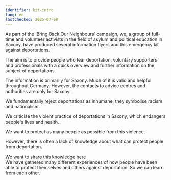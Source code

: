 ```yaml
---
identifier: kit-intro
lang: en
lastChecked: 2025-07-08
---
```


As part of the ‘Bring Back Our Neighbours’ campaign, we, a group of full-time and volunteer activists in the field of asylum and political education in Saxony, have produced several information flyers and this emergency kit against deportations.

The aim is to provide people who fear deportation, voluntary supporters and professionals with a quick overview and further information on the subject of deportations.

The information is primarily for Saxony. Much of it is valid and helpful throughout Germany. However, the contacts to advice centres and authorities are only for Saxony.

We fundamentally reject deportations as inhumane; they symbolise racism and nationalism.

We criticise the violent practice of deportations in Saxony, which endangers people's lives and health.

We want to protect as many people as possible from this violence.

However, there is often a lack of knowledge about what can protect people from deportation.

We want to share this knowledge here  
We have gathered many different experiences of how people have been able to protect themselves and others against deportation. So we can learn from each other.

<Block identifier="organise-wcu" />
